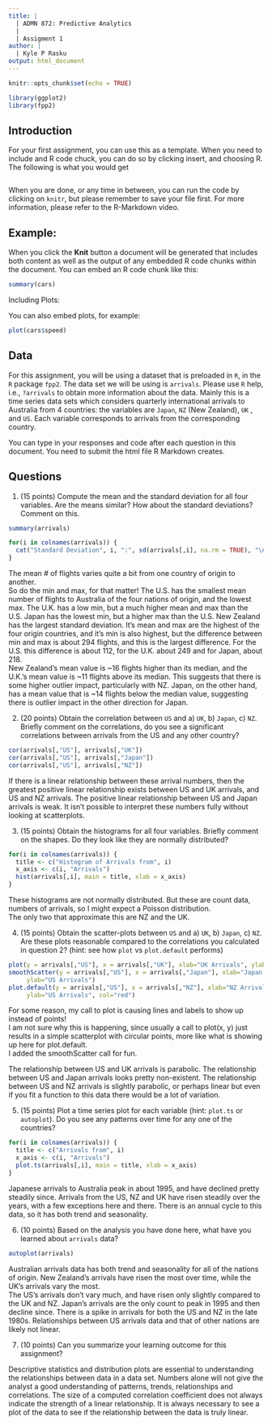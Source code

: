 ---
title: |
  | ADMN 872: Predictive Analytics
  |
  | Assigment 1
author: |
  | Kyle P Rasku
output: html_document
---

```{r setup, include=FALSE}
knitr::opts_chunk$set(echo = TRUE)

library(ggplot2)
library(fpp2)
```

## Introduction

For your first assignment, you can use this as a template. When you need to include and R code chuck, you can do so by clicking insert, and choosing R. The following is what you would get

```{r}

```

When you are done, or any time in between, you can run the code by clicking on `knitr`, but please remember to save your file first. For more information, please refer to the R-Markdown video.

## Example: 
When you click the **Knit** button a document will be generated that includes both content as well as the output of any embedded R code chunks within the document. You can embed an R code chunk like this:

```{r cars}
summary(cars)
```

Including Plots:

You can also embed plots, for example:

```{r}
plot(cars$speed)
```

## Data

For this assignment, you will be using a dataset that is preloaded in `R`, in the `R` package `fpp2`. The data set we will be using is `arrivals`. Please use `R` help, i.e., `?arrivals` to obtain more information about the data. Mainly this is a time series data sets which considers quarterly international arrivals to Australia from 4 countries: the variables are `Japan`, `NZ` (New Zealand), `UK` , and `US`. Each variable corresponds to arrivals from the corresponding country.

You can type in your responses and code after each question in this document. You need to submit the html file R Markdown creates.

## Questions

1. (15 points) Compute the mean and the standard deviation for all four variables. Are the means similar? How about the standard deviations? Comment on this.

```{r}
summary(arrivals)
```
```{r, echo=TRUE}
for(i in colnames(arrivals)) {
  cat("Standard Deviation", i, ":", sd(arrivals[,i], na.rm = TRUE), "\n")
}
```
The mean # of flights varies quite a bit from one country of origin to another.  
So do the min and max, for that matter!
The U.S. has the smallest mean number of flights to Australia of the four nations of origin, and the lowest max.
The U.K. has a low min, but a much higher mean and max than the U.S.
Japan has the lowest min, but a higher max than the U.S.
New Zealand has the largest standard deviation. It's mean and max are the highest of the four origin countries, and it's min is also highest, but the difference between min and max is about 294 flights, and this is the largest difference.  For the U.S. this difference is about 112, for the U.K. about 249 and for Japan, about 218.  
New Zealand's mean value is ~16 flights higher than its median, and the U.K.'s mean value is ~11 flights above its median.  This suggests that there is some higher outlier impact, particularly with NZ.
Japan, on the other hand, has a mean value that is ~14 flights below the median value, suggesting there is outlier impact in the other direction for Japan.


2. (20 points) Obtain the correlation between `US` and a) `UK`, b) `Japan`, c) `NZ`. Briefly comment on the correlations, do you see a significant correlations between arrivals from the US and any other country?

```{r}
cor(arrivals[,"US"], arrivals[,"UK"])
cor(arrivals[,"US"], arrivals[,"Japan"])
cor(arrivals[,"US"], arrivals[,"NZ"])
```

If there is a linear relationship between these arrival numbers, then the greatest positive linear relationship exists between US and UK arrivals, and US and NZ arrivals.
The positive linear relationship between US and Japan arrivals is weak.
It isn't possible to interpret these numbers fully without looking at scatterplots.

3. (15 points) Obtain the histograms for all four variables. Briefly comment on the shapes. Do they look like they are normally distributed?  

```{r}
for(i in colnames(arrivals)) {
  title <- c("Histogram of Arrivals from", i)
  x_axis <- c(i, "Arrivals")
  hist(arrivals[,i], main = title, xlab = x_axis)
}
```

These histograms are not normally distributed.
But these are count data, numbers of arrivals, so I might expect a Poisson distribution.  
The only two that approximate this are NZ and the UK.

4. (15 points) Obtain the scatter-plots between `US` and a) `UK`, b) `Japan`, c) `NZ`. Are these plots reasonable compared to the correlations you calculated in question 2? (hint: see how `plot` vs `plot.default` performs)

```{r}
plot(y = arrivals[,"US"], x = arrivals[,"UK"], xlab="UK Arrivals", ylab="US Arrivals")
smoothScatter(y = arrivals[,"US"], x = arrivals[,"Japan"], xlab="Japan Arrivals", 
     ylab="US Arrivals")
plot.default(y = arrivals[,"US"], x = arrivals[,"NZ"], xlab="NZ Arrivals", 
     ylab="US Arrivals", col="red")
```

For some reason, my call to plot is causing lines and labels to show up instead of points!  
I am not sure why this is happening, since usually a call to plot(x, y) just results in a simple scatterplot with circular points, more like what is showing up here for plot.default.  
I added the smoothScatter call for fun.

The relationship between US and UK arrivals is parabolic. 
The relationship between US and Japan arrivals looks pretty non-existent.
The relationship between US and NZ arrivals is slightly parabolic, or perhaps linear but even if you fit a function to this data there would be a lot of variation.

5. (15 points) Plot a time series plot for each variable (hint: `plot.ts` or `autoplot`). Do you see any patterns over time for any one of the countries?

```{r}
for(i in colnames(arrivals)) {
  title <- c("Arrivals from", i)
  x_axis <- c(i, "Arrivals")
  plot.ts(arrivals[,i], main = title, xlab = x_axis)
}
```

Japanese arrivals to Australia peak in about 1995, and have declined pretty steadily since.
Arrivals from the US, NZ and UK have risen steadily over the years, with a few exceptions here and there.
There is an annual cycle to this data, so it has both trend and seasonality.

6. (10 points) Based on the analysis you have done here, what have you learned about `arrivals` data?

```{r}
autoplot(arrivals)
```

Australian arrivals data has both trend and seasonality for all of the nations of origin.
New Zealand's arrivals have risen the most over time, while the UK's arrivals vary the most.   
The US's arrivals don't vary much, and have risen only slightly compared to the UK and NZ.
Japan's arrivals are the only count to peak in 1995 and then decline since.
There is a spike in arrivals for both the US and NZ in the late 1980s.
Relationships between US arrivals data and that of other nations are likely not linear.  

7. (10 points) Can you summarize your learning outcome for this assignment?

Descriptive statistics and distribution plots are essential to understanding the relationships between data in a data set. Numbers alone will not give the analyst a good understanding of patterns, trends, relationships and correlations. The size of a computed correlation coefficient does not always indicate the strength of a linear relationship.  It is always necessary to see a plot of the data to see if the relationship between the data is truly linear.


